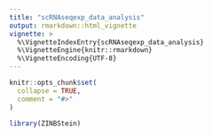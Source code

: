 ```yaml
---
title: "scRNAseqexp_data_analysis"
output: rmarkdown::html_vignette
vignette: >
  %\VignetteIndexEntry{scRNAseqexp_data_analysis}
  %\VignetteEngine{knitr::rmarkdown}
  %\VignetteEncoding{UTF-8}
---
```


```r
knitr::opts_chunk$set(
  collapse = TRUE,
  comment = "#>"
)
```

```r
library(ZINBStein)
```
